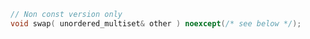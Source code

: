 ```cpp
// Non const version only
void swap( unordered_multiset& other ) noexcept(/* see below */);
```